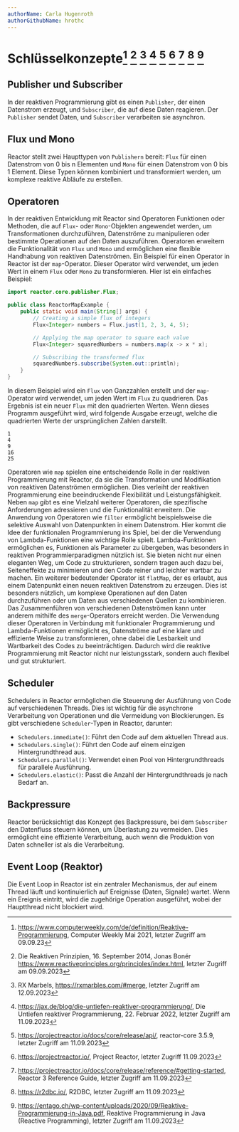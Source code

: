 ```yaml
---
authorName: Carla Hugenroth
authorGithubName: hrothc
---
```


# Schlüsselkonzepte[^1] [^2] [^3] [^4] [^5] [^6] [^7] [^8] [^9]

## Publisher und Subscriber

In der reaktiven Programmierung gibt es einen `Publisher`, der einen Datenstrom erzeugt, und `Subscriber`, die auf diese Daten reagieren.
Der `Publisher` sendet Daten, und `Subscriber` verarbeiten sie asynchron.

## Flux und Mono

Reactor stellt zwei Haupttypen von `Publishern` bereit: `Flux` für einen Datenstrom von 0 bis n Elementen und `Mono`
für einen Datenstrom von 0 bis 1 Element. Diese Typen können kombiniert und transformiert werden,
um komplexe reaktive Abläufe zu erstellen.

## Operatoren

In der reaktiven Entwicklung mit Reactor sind Operatoren Funktionen oder Methoden,
die auf `Flux`- oder `Mono`-Objekten angewendet werden, um Transformationen durchzuführen,
Datenströme zu manipulieren oder bestimmte Operationen auf den Daten auszuführen.
Operatoren erweitern die Funktionalität von `Flux` und `Mono` und ermöglichen eine flexible Handhabung von reaktiven Datenströmen.
Ein Beispiel für einen Operator in Reactor ist der `map`-Operator. Dieser Operator wird verwendet,
um jeden Wert in einem `Flux` oder `Mono` zu transformieren. Hier ist ein einfaches Beispiel:

```java
import reactor.core.publisher.Flux;

public class ReactorMapExample {
    public static void main(String[] args) {
        // Creating a simple flux of integers
        Flux<Integer> numbers = Flux.just(1, 2, 3, 4, 5);

        // Applying the map operator to square each value
        Flux<Integer> squaredNumbers = numbers.map(x -> x * x);

        // Subscribing the transformed flux
        squaredNumbers.subscribe(System.out::println);
    }
}
```

In diesem Beispiel wird ein `Flux` von Ganzzahlen erstellt und der `map`-Operator wird verwendet, um jeden Wert im `Flux` zu quadrieren.
Das Ergebnis ist ein neuer `Flux` mit den quadrierten Werten. Wenn dieses Programm ausgeführt wird, wird folgende Ausgabe erzeugt,
welche die quadrierten Werte der ursprünglichen Zahlen darstellt.

```
1
4
9
16
25
```

Operatoren wie `map` spielen eine entscheidende Rolle in der reaktiven Programmierung mit Reactor, da sie die
Transformation und Modifikation von reaktiven Datenströmen ermöglichen. Dies verleiht der reaktiven Programmierung
eine beeindruckende Flexibilität und Leistungsfähigkeit. Neben `map` gibt es eine Vielzahl weiterer Operatoren,
die spezifische Anforderungen adressieren und die Funktionalität erweitern.
Die Anwendung von Operatoren wie `filter` ermöglicht beispielsweise die selektive Auswahl von Datenpunkten in einem Datenstrom.
Hier kommt die Idee der funktionalen Programmierung ins Spiel, bei der die Verwendung von Lambda-Funktionen eine wichtige Rolle spielt.
Lambda-Funktionen ermöglichen es, Funktionen als Parameter zu übergeben, was besonders in reaktiven Programmierparadigmen nützlich ist.
Sie bieten nicht nur einen eleganten Weg, um Code zu strukturieren, sondern tragen auch dazu bei, Seiteneffekte zu minimieren und den
Code reiner und leichter wartbar zu machen.
Ein weiterer bedeutender Operator ist `flatMap`, der es erlaubt, aus einem Datenpunkt einen neuen reaktiven Datenstrom zu erzeugen.
Dies ist besonders nützlich, um komplexe Operationen auf den Daten durchzuführen oder um Daten aus verschiedenen Quellen zu kombinieren.
Das Zusammenführen von verschiedenen Datenströmen kann unter anderem mithilfe des `merge`-Operators erreicht werden.
Die Verwendung dieser Operatoren in Verbindung mit funktionaler Programmierung und Lambda-Funktionen ermöglicht es,
Datenströme auf eine klare und effiziente Weise zu transformieren, ohne dabei die Lesbarkeit und Wartbarkeit des Codes zu beeinträchtigen.
Dadurch wird die reaktive Programmierung mit Reactor nicht nur leistungsstark, sondern auch flexibel und gut strukturiert.

## Scheduler

Schedulers in Reactor ermöglichen die Steuerung der Ausführung von Code auf verschiedenen Threads.
Dies ist wichtig für die asynchrone Verarbeitung von Operationen und die Vermeidung von Blockierungen.
Es gibt verschiedene `Scheduler`-Typen in Reactor, darunter:

- `Schedulers.immediate()`: Führt den Code auf dem aktuellen Thread aus.
- `Schedulers.single()`: Führt den Code auf einem einzigen Hintergrundthread aus.
- `Schedulers.parallel()`: Verwendet einen Pool von Hintergrundthreads für parallele Ausführung.
- `Schedulers.elastic()`: Passt die Anzahl der Hintergrundthreads je nach Bedarf an.

## Backpressure

Reactor berücksichtigt das Konzept des Backpressure, bei dem `Subscriber` den Datenfluss steuern können, um Überlastung zu vermeiden.
Dies ermöglicht eine effiziente Verarbeitung, auch wenn die Produktion von Daten schneller ist als die Verarbeitung.

## Event Loop (Reaktor)

Die Event Loop in Reactor ist ein zentraler Mechanismus, der auf einem Thread läuft
und kontinuierlich auf Ereignisse (Daten, Signale) wartet. Wenn ein Ereignis eintritt,
wird die zugehörige Operation ausgeführt, wobei der Hauptthread nicht blockiert wird.

[^1]:
    https://www.computerweekly.com/de/definition/Reaktive-Programmierung, Computer Weekly Mai 2021,
    letzter Zugriff am 09.09.23

[^2]:
    Die Reaktiven Prinzipien, 16. September 2014, Jonas Bonér https://www.reactiveprinciples.org/principles/index.html,
    letzter Zugriff am 09.09.2023

[^3]:
    RX Marbels, https://rxmarbles.com/#merge,
    letzter Zugriff am 12.09.2023

[^4]:
    https://jax.de/blog/die-untiefen-reaktiver-programmierung/, Die Untiefen reaktiver Programmierung, 22. Februar 2022,
    letzter Zugriff am 11.09.2023

[^5]:
    https://projectreactor.io/docs/core/release/api/, reactor-core 3.5.9,
    letzter Zugriff am 11.09.2023

[^6]:
    https://projectreactor.io/, Project Reactor,
    letzter Zugriff 11.09.2023

[^7]:
    https://projectreactor.io/docs/core/release/reference/#getting-started, Reactor 3 Reference Guide,
    letzter Zugriff am 11.09.2023

[^8]:
    https://r2dbc.io/, R2DBC,
    letzter Zugriff am 11.09.2023

[^9]:
    https://entago.ch/wp-content/uploads/2020/09/Reaktive-Programmierung-in-Java.pdf, Reaktive Programmierung in Java (Reactive Programming),
    letzter Zugriff am 11.09.2023
